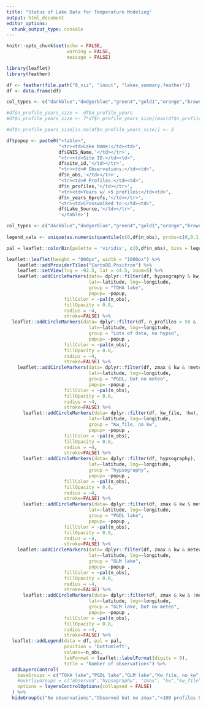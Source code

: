 ```yaml
---
title: "Status of Lake Data for Temperature Modeling"
output: html_document
editor_options: 
  chunk_output_type: console
---
```


```r
knitr::opts_chunk$set(echo = FALSE,
                      warning = FALSE,
                      message = FALSE)
```

```r
library(leaflet)
library(feather)

df <- feather(file.path("8_viz", "inout", "lakes_summary.feather"))
df <- data.frame(df)

col_types <- c("darkblue","dodgerblue","green4","gold1","orange","brown","red")

#df$n_profile_years_size <- df$n_profile_years
#df$n_profile_years_size <- 7*df$n_profile_years_size/(max(df$n_profile_years_size,na.rm = TRUE))

#df$n_profile_years_size[is.na(df$n_profile_years_size)] <- 2

df$popup <- paste0("<table>",
                   "<tr><td>Lake Name:</td><td>",
                   df$GNIS_Name,'</td></tr>',
                   "<tr><td>Site ID:</td><td>",
                   df$site_id,'</td></tr>',
                   "<tr><td># Observations:</td><td>",
                   df$n_obs,'</td></tr>',
                   "<tr><td># Profiles:</td><td>",
                   df$n_profiles,'</td></tr>',
                   "<tr><td>Years w/ >5 profiles:</td><td>",
                   df$n_years_6profs,'</td></tr>',
                   "<tr><td>Crosswalked to:</td><td>",
                   df$Lake_Source,'</td></tr>',
                   '</table>')

col_types <- c("darkblue","dodgerblue","green4","gold1","orange","brown","red")
  
legend_vals <- unique(as.numeric(quantile(c(0,df$n_obs), probs=c(0,0.1,0.5,0.9,.99,1), na.rm=TRUE)))

pal = leaflet::colorBin(palette = 'viridis', c(0,df$n_obs), bins = legend_vals, na.color = 'red', reverse = TRUE)

leaflet::leaflet(height = "800px", width = "1000px") %>%
    leaflet::addProviderTiles("CartoDB.Positron") %>%
    leaflet::setView(lng = -92.5, lat = 44.5, zoom=5) %>%
    leaflet::addCircleMarkers(data= dplyr::filter(df, hypsography & kw_file & meteo),
                              lat=~latitude, lng=~longitude, 
                              group = "TOHA lake",
                              popup= ~popup,
                     fillColor = ~pal(n_obs),
                     fillOpacity = 0.8,
                     radius = ~4,
                     stroke=FALSE) %>%
  leaflet::addCircleMarkers(data= dplyr::filter(df, n_profiles > 50 & !hypsography),
                              lat=~latitude, lng=~longitude, 
                              group = "Lots of data, no hypso",
                              popup= ~popup ,
                     fillColor = ~pal(n_obs),
                     fillOpacity = 0.8,
                     radius = ~4,
                     stroke=FALSE) %>%
    leaflet::addCircleMarkers(data= dplyr::filter(df, zmax & kw & !meteo & n_profiles > 10),
                              lat=~latitude, lng=~longitude, 
                              group = "PGDL, but no meteo",
                              popup= ~popup ,
                     fillColor = ~pal(n_obs),
                     fillOpacity = 0.8,
                     radius = ~4,
                     stroke=FALSE) %>%
      leaflet::addCircleMarkers(data= dplyr::filter(df, kw_file, !kw),
                              lat=~latitude, lng=~longitude, 
                              group = "Kw_file, no kw",
                              popup= ~popup ,
                     fillColor = ~pal(n_obs),
                     fillOpacity = 0.8,
                     radius = ~4,
                     stroke=FALSE) %>%
      leaflet::addCircleMarkers(data= dplyr::filter(df, hypsography),
                              lat=~latitude, lng=~longitude, 
                              group = "hypsography",
                              popup= ~popup ,
                     fillColor = ~pal(n_obs),
                     fillOpacity = 0.8,
                     radius = ~4,
                     stroke=FALSE) %>%
      leaflet::addCircleMarkers(data= dplyr::filter(df, zmax & kw & meteo & n_profiles > 10),
                              lat=~latitude, lng=~longitude, 
                              group = "PGDL lake",
                              popup= ~popup ,
                     fillColor = ~pal(n_obs),
                     fillOpacity = 0.8,
                     radius = ~4,
                     stroke=FALSE) %>%
    leaflet::addCircleMarkers(data= dplyr::filter(df, zmax & kw & meteo),
                              lat=~latitude, lng=~longitude, 
                              group = "GLM lake",
                              popup= ~popup ,
                     fillColor = ~pal(n_obs),
                     fillOpacity = 0.8,
                     radius = ~4,
                     stroke=FALSE) %>%
      leaflet::addCircleMarkers(data= dplyr::filter(df, zmax & kw & !meteo),
                              lat=~latitude, lng=~longitude, 
                              group = "GLM lake, but no meteo",
                              popup= ~popup ,
                     fillColor = ~pal(n_obs),
                     fillOpacity = 0.8,
                     radius = ~4,
                     stroke=FALSE) %>%
  leaflet::addLegend(data = df, pal = pal,
                     position = 'bottomleft',
                     values=~n_obs,
                     labFormat = leaflet::labelFormat(digits = 0),
                     title = "Number of observations") %>%
  addLayersControl(
    baseGroups = c("TOHA lake","PGDL lake","GLM lake","Kw_file, no kw","hypsography", "Lots of data, no hypso", "PGDL, but no meteo", "GLM lake, but no meteo"),
    #overlayGroups = c("observed","hypsography", "zmax", "kw","kw_file","meteo"),
    options = layersControlOptions(collapsed = FALSE)
  ) %>% 
  hideGroup(c("No observations","Observed but no zmax",">100 profiles & no hypsometry"))


```
